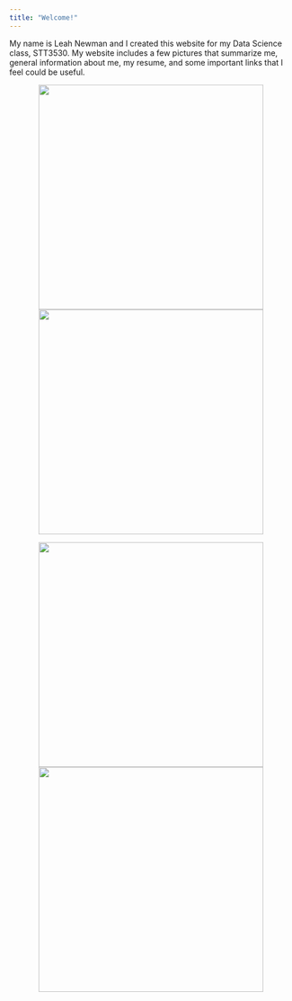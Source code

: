 ```yaml
---
title: "Welcome!"
---
```


My name is Leah Newman and I created this website for my Data Science class, STT3530. My website includes a few pictures that summarize me, general information about me, my resume, and some important links that I feel could be useful.

<p style= "text-align: center;"><img src="Images/mountains.jpg" width=400><img src="Images/bcbspic.jpg"width=400></p>

<p style= "text-align: center;"><img src="Images/brother.jpg" width=400><img src="Images/flag.jpg"width=400></p>


